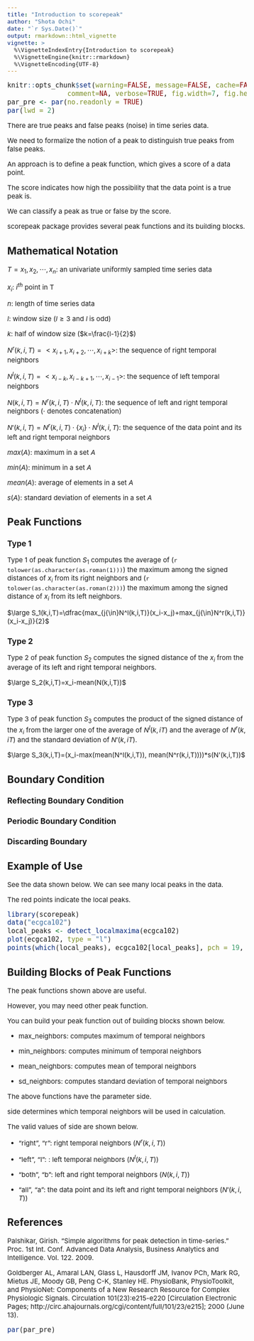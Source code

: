 ```yaml
---
title: "Introduction to scorepeak"
author: "Shota Ochi"
date: "`r Sys.Date()`"
output: rmarkdown::html_vignette
vignette: >
  %\VignetteIndexEntry{Introduction to scorepeak}
  %\VignetteEngine{knitr::rmarkdown}
  %\VignetteEncoding{UTF-8}
---
```


<style type="text/css">

body, td {
   font-size: 15px;
}
code.r{
  font-size: 15px;
}
pre {
  font-size: 15px
}
</style>

```r
knitr::opts_chunk$set(warning=FALSE, message=FALSE, cache=FALSE, 
               comment=NA, verbose=TRUE, fig.width=7, fig.height=7, dev='jpeg',dev.args=list(quality=50))
par_pre <- par(no.readonly = TRUE)
par(lwd = 2)
```

There are true peaks and false peaks (noise) in time series data. 

We need to formalize the notion of a peak to distinguish true peaks from false peaks.

An approach is to define a peak function, which gives a score of a data point.

The score indicates how high the possibility that the data point is a true peak is.

We can classify a peak as true or false by the score.

scorepeak package provides several peak functions and its building blocks.

## Mathematical Notation

$T=x_1,x_2,\cdots,x_n$: an univariate uniformly sampled time series data

$x_i$: $i^{th}$ point in T

$n$: length of time series data

$l$: window size ($l\geq3$ and $l$ is odd)

$k$: half of window size ($k=\frac{l-1}{2}$)

$N^r(k,i,T)=<x_{i+1},x_{i+2},\cdots,x_{i+k}>$: the sequence of right temporal neighbors

$N^l(k,i,T)=<x_{i-k},x_{i-k+1},\cdots,x_{i-1}>$: the sequence of left temporal neighbors

$N(k,i,T)=N^r(k,i,T){\cdot}N^l(k,i,T)$: the sequence of left and right temporal neighbors ($\cdot$ denotes concatenation)

$N'(k,i,T)=N^r(k,i,T){\cdot}\{x_i\}{\cdot}N^l(k,i,T)$: the sequence of the data point and its left and right temporal neighbors

$max(A)$: maximum in a set $A$

$min(A)$: minimum in a set $A$

$mean(A)$: average of elements in a set $A$

$s(A)$: standard deviation of elements in a set $A$

## Peak Functions

### Type 1

Type 1 of peak function $S_1$ computes the average of (`r tolower(as.character(as.roman(1)))`) the maximum among the signed distances of $x_i$ from its right neighbors and (`r tolower(as.character(as.roman(2)))`) the maximum among the signed distance of $x_i$ from its left neighbors.

$\large S_1(k,i,T)=\dfrac{max_{j{\in}N^l(k,i,T)}(x_i-x_j)+max_{j{\in}N^r(k,i,T)}(x_i-x_j)}{2}$

### Type 2

Type 2 of peak function $S_2$ computes the signed distance of the $x_i$ from the average of its left and right temporal neighbors.

$\large S_2(k,i,T)=x_i-mean(N(k,i,T))$

### Type 3

Type 3 of peak function $S_3$ computes the product of the signed distance of the $x_i$ from the larger one of the average of $N^l(k,iT)$ and the average of $N^r(k,iT)$ and the standard deviation of $N'(k,iT)$.

$\large S_3(k,i,T)=(x_i-max(mean(N^l(k,i,T)), mean(N^r(k,i,T))))*s(N'(k,i,T))$

## Boundary Condition



### Reflecting Boundary Condition



### Periodic Boundary Condition



### Discarding Boundary



## Example of Use

See the data shown below. We can see many local peaks in the data.

The red points indicate the local peaks.

```r
library(scorepeak)
data("ecgca102")
local_peaks <- detect_localmaxima(ecgca102)
plot(ecgca102, type = "l")
points(which(local_peaks), ecgca102[local_peaks], pch = 19, col = "red")
```





## Building Blocks of Peak Functions

The peak functions shown above are useful.

However, you may need other peak function.

You can build your peak function out of building blocks shown below.

* max_neighbors: computes maximum of temporal neighbors

* min_neighbors: computes minimum of temporal neighbors

* mean_neighbors: computes mean of temporal neighbors

* sd_neighbors: computes standard deviation of temporal neighbors

The above functions have the parameter side.

side determines which temporal neighbors will be used in calculation.

The valid values of side are shown below.

* "right", "r": right temporal neighbors ($N^r(k,i,T)$)

* "left", "l": : left temporal neighbors ($N^l(k,i,T)$)

* "both", "b": left and right temporal neighbors ($N(k,i,T)$)

* "all", "a": the data point and its left and right temporal neighbors ($N'(k,i,T)$)

## References

Palshikar, Girish. "Simple algorithms for peak detection in time-series." Proc. 1st Int. Conf. Advanced Data Analysis, Business Analytics and Intelligence. Vol. 122. 2009.

Goldberger AL, Amaral LAN, Glass L, Hausdorff JM, Ivanov PCh, Mark RG, Mietus JE, Moody GB, Peng C-K, Stanley HE. PhysioBank, PhysioToolkit, and PhysioNet: Components of a New Research Resource for Complex Physiologic Signals. Circulation 101(23):e215-e220 [Circulation Electronic Pages; http://circ.ahajournals.org/cgi/content/full/101/23/e215]; 2000 (June 13).

```r
par(par_pre)
```
